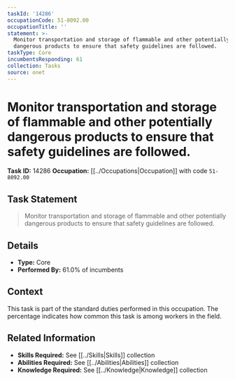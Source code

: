 ```yaml
---
taskId: '14286'
occupationCode: 51-8092.00
occupationTitle: ''
statement: >-
  Monitor transportation and storage of flammable and other potentially
  dangerous products to ensure that safety guidelines are followed.
taskType: Core
incumbentsResponding: 61
collection: Tasks
source: onet
---
```

# Monitor transportation and storage of flammable and other potentially dangerous products to ensure that safety guidelines are followed.

**Task ID:** 14286
**Occupation:** [[../Occupations|Occupation]] with code `51-8092.00`

## Task Statement

> Monitor transportation and storage of flammable and other potentially dangerous products to ensure that safety guidelines are followed.

## Details

- **Type:** Core
- **Performed By:** 61.0% of incumbents

## Context

This task is part of the standard duties performed in this occupation. The percentage indicates how common this task is among workers in the field.

## Related Information

- **Skills Required:** See [[../Skills|Skills]] collection
- **Abilities Required:** See [[../Abilities|Abilities]] collection
- **Knowledge Required:** See [[../Knowledge|Knowledge]] collection
